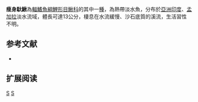 {{Speciesbox 
| taxon = Canthophrys gongota
| status = LC
| status_system = IUCN3.1
| authority =  [[弗朗西斯·布坎南-漢密爾頓|Hamilton]], 1822
| synonyms = *''Cobitis gongota,Hamilton, 1822''
*''Somileptes gongota,Hamilton, 1822''
*''Somileptus gongota,Hamilton, 1822''
*''Somileptis gongota,Hamilton, 1822''
*''Cobitis cucura,Hamilton, 1822''
*''Cobitis oculata,McClelland, 1839''
*''Canthophrys bispinosa,Swainson, 1839''
*''Somileptes bispinosa,Swainson, 1839''
}}
'''瘦身馱鰍'''為[[輻鰭魚綱|輻鰭魚綱]][[鯉形目|鯉形目]][[鰍科|鰍科]]的其中一[[種|種]]，為熱帶淡水魚，分布於[[亞洲|亞洲]][[印度|印度]]、[[孟加拉|孟加拉]]淡水流域，體長可達13公分，棲息在水流緩慢、沙石底質的溪流，生活習性不明。

==参考文献==
{{refbegin}}
*{{FishBase_species|genus=Canthophrys|species=gongota|year=2014|month=2}}
{{refend}}

== 扩展阅读 ==
{{refbegin}}
{{wikispecies-inline|Canthophrys gongota|瘦身馱鰍}}
{{refend}}
{{Taxonbar|from=Q7701032}}

[[Category:IUCN红色名录无危物种|S]]
[[Category:馱鰍屬|S]]


{{魚類小作品}}